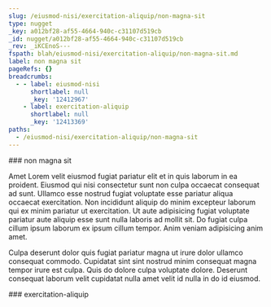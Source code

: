 ```yaml
---
slug: /eiusmod-nisi/exercitation-aliquip/non-magna-sit
type: nugget
_key: a012bf28-af55-4664-940c-c31107d519cb
_id: nugget/a012bf28-af55-4664-940c-c31107d519cb
_rev: _iKCEnoS---
fspath: blah/eiusmod-nisi/exercitation-aliquip/non-magna-sit.md
label: non magna sit
pageRefs: {}
breadcrumbs:
  - - label: eiusmod-nisi
      shortlabel: null
      _key: '12412967'
    - label: exercitation-aliquip
      shortlabel: null
      _key: '12413369'
paths:
  - /eiusmod-nisi/exercitation-aliquip/non-magna-sit
---
```


<NuggetArea>
<Nugget slug="/eiusmod-nisi/exercitation-aliquip/non-magna-sit" type="nugget" _key="a012bf28-af55-4664-940c-c31107d519cb" _id="nugget/a012bf28-af55-4664-940c-c31107d519cb" _rev="_iKCEnoS---" fspath="blah/eiusmod-nisi/exercitation-aliquip/non-magna-sit.md" label="non magna sit" paths="/eiusmod-nisi/exercitation-aliquip/non-magna-sit">
<NuggetBody>
### non magna sit

Amet Lorem velit eiusmod fugiat pariatur elit et in quis laborum in ea proident. Eiusmod qui nisi consectetur sunt non culpa occaecat consequat ad sunt. Ullamco esse nostrud fugiat voluptate esse pariatur aliqua occaecat exercitation. Non incididunt aliquip do minim excepteur laborum qui ex minim pariatur ut exercitation. Ut aute adipisicing fugiat voluptate pariatur aute aliquip esse sunt nulla laboris ad mollit sit. Do fugiat culpa cillum ipsum laborum ex ipsum cillum tempor. Anim veniam adipisicing anim amet.

Culpa deserunt dolor quis fugiat pariatur magna ut irure dolor ullamco consequat commodo. Cupidatat sint sint nostrud minim consequat magna tempor irure est culpa. Quis do dolore culpa voluptate dolore. Deserunt consequat laborum velit cupidatat nulla amet velit id nulla in do id eiusmod.

</NuggetBody>
<Breadcrumbs>
<Crumbs>
<Crumb _key="12412967" label="eiusmod-nisi" /><Crumb _key="12413369" label="exercitation-aliquip" />
</Crumbs>
</Breadcrumbs>
</Nugget>

<NuggetsInbound>
</NuggetsInbound>
<NuggetsOutbound>
</NuggetsOutbound>
</NuggetArea>
<PassagesInbound>
<Passage direction="inbound" type="passage" _key="12413369" _id="passage/12413369" _rev="_iKCEnne--A" label="exercitation-aliquip" passage="exercitation-aliquip" fspath="blah/eiusmod-nisi/exercitation-aliquip" paths="/eiusmod-nisi/exercitation-aliquip" slug="/eiusmod-nisi/exercitation-aliquip">
<NuggetBody>
### exercitation-aliquip

</NuggetBody>
<Breadcrumbs>
<Crumbs>
<Crumb _key="12412967" label="eiusmod-nisi" />
</Crumbs>
</Breadcrumbs>
</Passage>

</PassagesInbound>
<PassagesOutbound>
</PassagesOutbound>